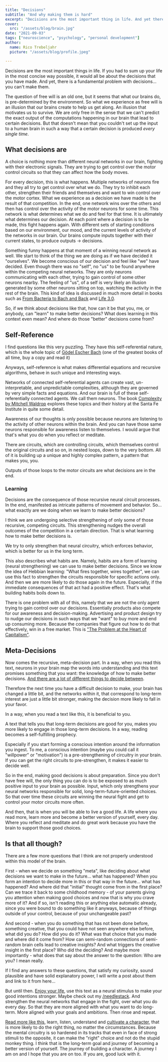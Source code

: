 ```yaml
---
title: "Decisions"
subtitle: "And why making them is hard"
excerpt: "Decisions are the most important thing in life. And yet there is a fundamental problem with decisions... You don't make them."
cover: 
  src: "/assets/blog/brain.jpg"
date: "2021-09-03"
tags: ["neuroscience", "psychology", "personal development"]
author:
  name: Rico Trebeljahr
  picture: "/assets/blog/profile.jpeg"

---
```


Decisions are the most important things in life. If you had to sum up your life in the most concise way possible, it would all be about the decisions that you have made. And yet, there is a fundamental problem with decisions... you can't make them.

The question of free will is an old one, but it seems that what our brains do, is pre-determined by the environment. So what we experience as free will is an illusion that our brains create to help us get along. An illusion that motivates us to survive. We are only free in the sense that we can't predict the exact output of the computations happening in our brain that lead to certain decisions. But that doesn't mean that you couldn't set up the input to a human brain in such a way that a certain decision is produced *every single time*.  

## What decisions are

A choice is nothing more than different neural networks in our brain, fighting with their electronic signals. They are trying to get control over the motor control circuits so that they can affect how the body moves.

For every decision, this is what happens. Multiple networks of neurons fire and they all try to get control over what we do. They try to inhibit each other, strengthen their friends and themselves and want to win control over the motor cortex. What we experience as a decision we have made is the result of that competition. In the end, one network wins over the others and then has control over the activity of the motor neurons for some time. This network is what determines what we do and feel for that time. It is ultimately what determines our decision. At each point where a decision is to be made, this fight happens again. With different sets of starting conditions based on our environment, our mood, and the current levels of activity of the networks in our brain. Our brains compute inputs together with their current states, to produce outputs -> decisions. 

Something funny happens at that moment of a winning neural network as well. We start to think of the thing we are doing as if we have decided it "ourselves". We become conscious of our decision and feel like "we" have decided. Even though there was no "self", no "us" to be found anywhere within the competing neural networks. They are only neurons communicating with each other, trying to gain control of some other neurons nearby. The feeling of "us", of a self is very likely an illusion generated by some other neurons sitting on top, watching the activity in the rest of the brain. This kind of idea is discussed in much more detail in books such as [From Bacteria to Bach and Back](/booknotes/from-bacteria-to-bach-and-back) and [Life 3.0](/booknotes/life-3-0).

So, if we think about decisions like that, how can it be that you, me, or anybody, can "learn" to make better decisions? What does learning in this context even mean? And where do those "better" decisions come from?

## Self-Reference

I find questions like this very puzzling. They have this self-referential nature, which is the whole topic of [Gödel Escher Bach](/booknotes/godel-escher-bach) (one of the greatest books of all time, buy a copy and read it)

Anyways, self-reference is what makes differential equations and recursive algorithms, behave in such unique and interesting ways. 

Networks of connected self-referential agents can create vast, un-interpretable, and unpredictable complexities, although they are governed by very simple facts and equations. And our brain is full of these self-referentially connected agents. We call them neurons. The book [Complexity by Mitchell Waldrop](/booknotes/complexity) explores these topics and their history at the Santa Fe Institute in quite some detail. 

Awareness of our thoughts is only possible because neurons are listening to the activity of other neurons within the brain. And you can have those same neurons responsible for awareness listen to themselves. I would argue that that's what you do when you reflect or meditate.

There are circuits, which are controlling circuits, which themselves control the original circuits and so on, in nested loops, down to the very bottom. All of it is building up a unique and highly complex pattern, a pattern that makes you, you.

Outputs of those loops to the motor circuits are what decisions are in the end. 

### Learning

Decisions are the consequence of those recursive neural circuit processes. In the end, manifested as intricate patterns of movement and behavior. So... what exactly are we doing when we learn to make better decisions?

I think we are undergoing selective strengthening of only some of those recursive, competing circuits. This strengthening nudges the overall outcomes of the competition in a certain direction. That is what learning how to make better decisions is. 

We try to only strengthen that neural circuitry, which enforces behavior, which is better for us in the long term. 

This also describes what habits are. Namely, habits are a form of learning (neural strengthening) we can use to make better decisions. Since we know the idea of Hebbian learning: "What fires together, wires together", we can use this fact to strengthen the circuits responsible for specific actions only. And then we are more likely to do those again in the future. Especially, if the immediate consequences of that act had a positive effect. That's what building habits boils down to. 

There is one problem with all of this, namely that we are not the only agent trying to gain control over our decisions. Essentially products also compete for our awareness and decision-making. Advertising and product design try to nudge our decisions in such ways that we "want" to buy more and end up consuming more. Because the companies that figure out how to do that effectively, win in a free market. This is ["The Problem at the Heart of Capitalism"](/posts/the-problem-at-the-heart-of-capitalism).

## Meta-Decisions

Now comes the recursive, meta-decision part. In a way, when you read this text, neurons in your brain map the words into understanding and this text promises something that you want: the knowledge of how to make better decisions. [And there are a lot of different things to decide between](/posts/things-to-do).

Therefore the next time you have a difficult decision to make, your brain has changed a little bit, and the networks within it, that correspond to long-term interest are just a little bit stronger, making the decision more likely to fall in your favor.

In a way, when you read a text like this, it is beneficial to you. 

A text that tells you that long-term decisions are good for you, makes you more likely to engage in those long-term decisions. In a way, reading becomes a self-fulfilling prophecy.

Especially if you start forming a conscious intention around the information you ingest. To me, a conscious intention (maybe you could call it "willpower" or "motivation") is a pre-strengthening of circuitry in your brain. If you can get the right circuits to pre-strengthen, it makes it easier to decide well.

So in the end, making good decisions is about preparation. Since you don't have free will, the only thing you can do is to be exposed to as much positive input to your brain as possible. Input, which only strengthens your neural networks responsible for solid, long-term-future-oriented choices. So that over time these circuits are winning the neural fight and get to control your motor circuits more often.

And then, that is when you will be able to live a good life. A life where you read more, learn more and become a better version of yourself, every day. Where you reflect and meditate and do great work because you have the brain to support those good choices.

## Is that all though?

There are a few more questions that I think are not properly understood within this model of the brain. 

First - when we decide on something "meta", like deciding about what decisions we want to make in the future... what has happened? When you form an intention to decide more in this or that way in the future... what has happened? And where did that "initial" thought come from in the first place? Can we trace it back to some childhood memory - of your parents giving you attention when making good choices and now that is why you crave more of it? And if so, isn't reading this or anything else automatic already, since you were bound to do something like it anyways, because of things outside of your control, because of your unchangeable past?

And second - when you do something that has not been done before, something creative, that you could have not seen anywhere else before, what did you do? How did you do it? What was that choice that you made and where did it come from? How can semi-random connections of semi-random brain cells lead to creative insights? And what triggers the creative insight in the first place? Who did the deciding? And maybe more importantly - what does that say about the answer to the question: Who are you? I mean really.

If I find any answers to these questions, that satisfy my curiosity, sound plausible and have solid explanatory power, I will write a post about them and link to it from here...

But until then. [Enjoy your life](/posts/on-the-beauty-of-living), use this text as a neural stimulus to make your good intentions stronger. Maybe check out my [/needlestack](/needlestack). And strengthen the neural networks that engage in the fight, over what you do every day. So that they are more aligned with what you want to do long-term. More aligned with your goals and ambitions. Then rinse and repeat. 

[Read more like this](/booknotes), learn, listen, understand and [cultivate a character](/booknotes/enough), that is more likely to do the right thing, no matter the circumstances. Because the mental circuitry is so hardened in its tracks that even in face of strong stimuli to the opposite, it can make the "right" choice and not do the stupid monkey thing. I think that is the long-term goal and journey of becoming a better version of yourself. The journey of building a character. A journey I am on and I hope that you are on too. If you are, good luck with it.

